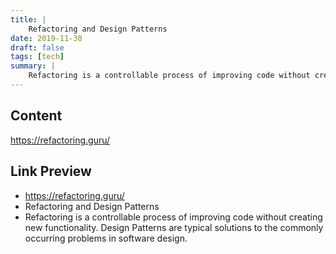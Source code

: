 ```yaml
---
title: |
    Refactoring and Design Patterns
date: 2019-11-30
draft: false
tags: [tech]
summary: |
    Refactoring is a controllable process of improving code without creating new functionality. Design Patterns are typical solutions to the commonly occurring problems in software design.
---
```


## Content

https://refactoring.guru/

## Link Preview

- https://refactoring.guru/
- Refactoring and Design Patterns
- Refactoring is a controllable process of improving code without creating new functionality. Design Patterns are typical solutions to the commonly occurring problems in software design.
